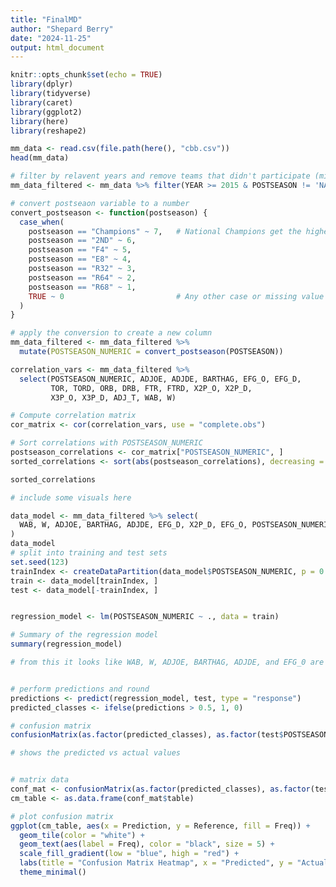```yaml
---
title: "FinalMD"
author: "Shepard Berry"
date: "2024-11-25"
output: html_document
---
```


```r
knitr::opts_chunk$set(echo = TRUE)
library(dplyr)
library(tidyverse)
library(caret)
library(ggplot2)
library(here)
library(reshape2)
```


```r
mm_data <- read.csv(file.path(here(), "cbb.csv"))
head(mm_data)

# filter by relavent years and remove teams that didn't participate (might need to be higher)
mm_data_filtered <- mm_data %>% filter(YEAR >= 2015 & POSTSEASON != 'NA')

# convert postseaon variable to a number
convert_postseason <- function(postseason) {
  case_when(
    postseason == "Champions" ~ 7,   # National Champions get the highest value
    postseason == "2ND" ~ 6,         
    postseason == "F4" ~ 5,         
    postseason == "E8" ~ 4,          
    postseason == "R32" ~ 3,         
    postseason == "R64" ~ 2,
    postseason == "R68" ~ 1,
    TRUE ~ 0                         # Any other case or missing value
  )
}

# apply the conversion to create a new column
mm_data_filtered <- mm_data_filtered %>%
  mutate(POSTSEASON_NUMERIC = convert_postseason(POSTSEASON))

```

```r
correlation_vars <- mm_data_filtered %>%
  select(POSTSEASON_NUMERIC, ADJOE, ADJDE, BARTHAG, EFG_O, EFG_D, 
         TOR, TORD, ORB, DRB, FTR, FTRD, X2P_O, X2P_D, 
         X3P_O, X3P_D, ADJ_T, WAB, W)

# Compute correlation matrix
cor_matrix <- cor(correlation_vars, use = "complete.obs")

# Sort correlations with POSTSEASON_NUMERIC
postseason_correlations <- cor_matrix["POSTSEASON_NUMERIC", ]
sorted_correlations <- sort(abs(postseason_correlations), decreasing = TRUE)

sorted_correlations
```
```r
# include some visuals here
```

```r
data_model <- mm_data_filtered %>% select(
  WAB, W, ADJOE, BARTHAG, ADJDE, EFG_D, X2P_D, EFG_O, POSTSEASON_NUMERIC
)
data_model
# split into training and test sets
set.seed(123)
trainIndex <- createDataPartition(data_model$POSTSEASON_NUMERIC, p = 0.8, list = FALSE)
train <- data_model[trainIndex, ]
test <- data_model[-trainIndex, ]


regression_model <- lm(POSTSEASON_NUMERIC ~ ., data = train)

# Summary of the regression model
summary(regression_model)

# from this it looks like WAB, W, ADJOE, BARTHAG, ADJDE, and EFG_0 are statistically significant (p < 0.05)


# perform predictions and round
predictions <- predict(regression_model, test, type = "response")
predicted_classes <- ifelse(predictions > 0.5, 1, 0)

# confusion matrix
confusionMatrix(as.factor(predicted_classes), as.factor(test$POSTSEASON_NUMERIC))
```


```r
# shows the predicted vs actual values


# matrix data
conf_mat <- confusionMatrix(as.factor(predicted_classes), as.factor(test$POSTSEASON_NUMERIC))
cm_table <- as.data.frame(conf_mat$table)

# plot confusion matrix
ggplot(cm_table, aes(x = Prediction, y = Reference, fill = Freq)) +
  geom_tile(color = "white") +
  geom_text(aes(label = Freq), color = "black", size = 5) +
  scale_fill_gradient(low = "blue", high = "red") +
  labs(title = "Confusion Matrix Heatmap", x = "Predicted", y = "Actual") +
  theme_minimal()
```